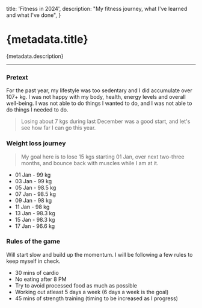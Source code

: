   title: 'Fitness in 2024',
  description: "My fitness journey, what I've learned and what I've done",
}

# {metadata.title}

{metadata.description}

---

### Pretext

For the past year, my lifestyle was too sedentary and I did accumulate over 107+ kg. I was not happy with my body, health, energy levels and overall well-being. I was not able to do things I wanted to do, and I was not able to do things I needed to do.

> Losing about 7 kgs during last December was a good start, and let's see how far I can go this year.

### Weight loss journey

> My goal here is to lose 15 kgs starting 01 Jan, over next two-three months, and bounce back with muscles while I am at it.

- 01 Jan - 99 kg
- 03 Jan - 99 kg
- 05 Jan - 98.5 kg
- 07 Jan - 98.5 kg
- 09 Jan - 98 kg
- 11 Jan - 98 kg
- 13 Jan - 98.3 kg
- 15 Jan - 98.3 kg
- 17 Jan - 96.6 kg

### Rules of the game

Will start slow and build up the momentum. I will be following a few rules to keep myself in check.

- 30 mins of cardio
- No eating after 8 PM
- Try to avoid processed food as much as possible
- Working out atleast 5 days a week (6 days a week is the goal)
- 45 mins of strength training (timing to be increased as I progress)
